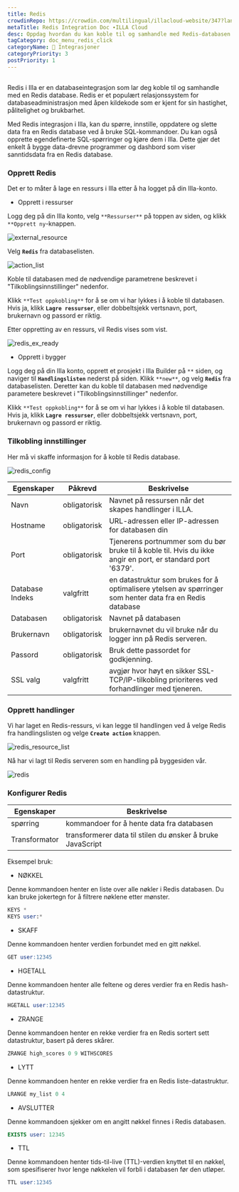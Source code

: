 ```yaml
---
title: Redis
crowdinRepo: https://crowdin.com/multilingual/illacloud-website/347?languages=no&filter=basic&value=0
metaTitle: Redis Integration Doc ∙ILLA Cloud
desc: Oppdag hvordan du kan koble til og samhandle med Redis-databasen din ved hjelp av ILLA Cloud's database-integrasjonsfunksjon. Sjekk ut denne guiden for flere detaljer.
tagCategory: doc_menu_redis_click
categoryName: 🔨 Integrasjoner
categoryPriority: 3
postPriority: 1
---
```


## <h2 hidden>Hva er Redis?</h2>

Redis i Illa er en databaseintegrasjon som lar deg koble til og samhandle med en Redis database. Redis er et populært relasjonssystem for databaseadministrasjon med åpen kildekode som er kjent for sin hastighet, pålitelighet og brukbarhet.

Med Redis integrasjon i Illa, kan du spørre, innstille, oppdatere og slette data fra en Redis database ved å bruke SQL-kommandoer. Du kan også opprette egendefinerte SQL-spørringer og kjøre dem i Illa. Dette gjør det enkelt å bygge data-drevne programmer og dashbord som viser sanntidsdata fra en Redis database.

### Opprett Redis

Det er to måter å lage en ressurs i Illa etter å ha logget på din Illa-konto.

-   Opprett i ressurser

Logg deg på din Illa konto, velg `**Ressurser**` på toppen av siden, og klikk `**Opprett ny`-knappen.

![external_resource](https://cdn.illacloud.com/official-website/img/docs/external_resource.png)

Velg **`Redis`** fra databaselisten.

![action_list](https://cdn.illacloud.com/official-website/img/docs/action_list.png)

Koble til databasen med de nødvendige parametrene beskrevet i "Tilkoblingsinnstillinger" nedenfor.

Klikk `**Test oppkobling**` for å se om vi har lykkes i å koble til databasen. Hvis ja, klikk **`Lagre ressurser`**, eller dobbeltsjekk vertsnavn, port, brukernavn og passord er riktig.

Etter oppretting av en ressurs, vil Redis vises som vist.

![redis_ex_ready](https://cdn.illacloud.com/official-website/img/docs/redis_ex_ready.png)

-   Opprett i bygger

Logg deg på din Illa konto, opprett et prosjekt i Illa Builder på `**` siden, og naviger til **`Handlingslisten`** nederst på siden. Klikk `**new**`, og velg **`Redis`** fra databaselisten. Deretter kan du koble til databasen med nødvendige parametere beskrevet i "Tilkoblingsinnstillinger" nedenfor.

Klikk `**Test oppkobling**` for å se om vi har lykkes i å koble til databasen. Hvis ja, klikk **`Lagre ressurser`**, eller dobbeltsjekk vertsnavn, port, brukernavn og passord er riktig.

### Tilkobling innstillinger

Her må vi skaffe informasjon for å koble til Redis database.

![redis_config](https://cdn.illacloud.com/official-website/img/docs/redis_config.png)

| Egenskaper       | Påkrevd      | Beskrivelse                                                                                                                     |
| ---------------- | ------------ | ------------------------------------------------------------------------------------------------------------------------------- |
| Navn             | obligatorisk | Navnet på ressursen når det skapes handlinger i ILLA.                                                                           |
| Hostname         | obligatorisk | URL-adressen eller IP-adressen for databasen din                                                                                |
| Port             | obligatorisk | Tjenerens portnummer som du bør bruke til å koble til. Hvis du ikke angir en port, er standard port '6379'.                     |
| Database Indeks  | valgfritt    | en datastruktur som brukes for å optimalisere ytelsen av spørringer som henter data fra en Redis database                       |
| Databasen        | obligatorisk | Navnet på databasen                                                                                                             |
| Brukernavn       | obligatorisk | brukernavnet du vil bruke når du logger inn på Redis serveren.                                                                  |
| Passord          | obligatorisk | Bruk dette passordet for godkjenning.                                                                                           |
| SSL valg         | valgfritt    | avgjør hvor høyt en sikker SSL-TCP/IP-tilkobling prioriteres ved forhandlinger med tjeneren.                                    |

### Opprett handlinger

Vi har laget en Redis-ressurs, vi kan legge til handlingen ved å velge Redis fra handlingslisten og velge **`Create action`** knappen.

![redis_resource_list](https://cdn.illacloud.com/official-website/img/docs/redis_resource_list.png)

Nå har vi lagt til Redis serveren som en handling på byggesiden vår.

![redis](https://cdn.illacloud.com/official-website/img/docs/redis.png)

### Konfigurer Redis

| Egenskaper     | Beskrivelse                                                  |
| -------------- | ------------------------------------------------------------ |
| spørring       | kommandoer for å hente data fra databasen                    |
| Transformator  | transformerer data til stilen du ønsker å bruke JavaScript   |

Eksempel bruk:

-   NØKKEL

Denne kommandoen henter en liste over alle nøkler i Redis databasen. Du kan bruke jokertegn for å filtrere nøklene etter mønster.

```sql
KEYS *
KEYS user:*
```

-   SKAFF

Denne kommandoen henter verdien forbundet med en gitt nøkkel.

```sql
GET user:12345
```

-   HGETALL

Denne kommandoen henter alle feltene og deres verdier fra en Redis hash-datastruktur.

```sql
HGETALL user:12345
```

-   ZRANGE

Denne kommandoen henter en rekke verdier fra en Redis sortert sett datastruktur, basert på deres skårer.

```sql
ZRANGE high_scores 0 9 WITHSCORES
```

-   LYTT

Denne kommandoen henter en rekke verdier fra en Redis liste-datastruktur.

```sql
LRANGE my_list 0 4
```

-   AVSLUTTER

Denne kommandoen sjekker om en angitt nøkkel finnes i Redis databasen.

```sql
EXISTS user: 12345
```

-   TTL

Denne kommandoen henter tids-til-live (TTL)-verdien knyttet til en nøkkel, som spesifiserer hvor lenge nøkkelen vil forbli i databasen før den utløper.

```sql
TTL user:12345
```
